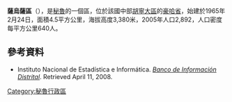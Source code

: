 '''薩烏薩區'''（{{lang-es|Distrito de Sausa}}），是[[秘魯|秘魯]]的一個區，位於該國中部[[胡寧大區|胡寧大區]]的[[豪哈省|豪哈省]]，始建於1965年2月24日，面積4.5平方公里，海拔高度3,380米，2005年人口2,892，人口密度每平方公里640人。

==參考資料==
*{{es icon}} Instituto Nacional de Estadística e Informática. ''[https://web.archive.org/web/20080423164200/http://desa.inei.gob.pe/mapas/bid/ Banco de Información Distrital]''. Retrieved April 11, 2008.

{{Peru-geo-stub}}
[[Category:秘魯行政區|Category:秘魯行政區]]